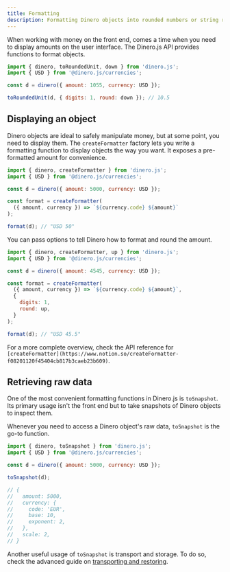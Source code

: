 ```yaml
---
title: Formatting
description: Formatting Dinero objects into rounded numbers or string representation.
---
```


When working with money on the front end, comes a time when you need to display amounts on the user interface. The Dinero.js API provides functions to format objects.

```js
import { dinero, toRoundedUnit, down } from 'dinero.js';
import { USD } from '@dinero.js/currencies';

const d = dinero({ amount: 1055, currency: USD });

toRoundedUnit(d, { digits: 1, round: down }); // 10.5
```

## Displaying an object

Dinero objects are ideal to safely manipulate money, but at some point, you need to display them. The `createFormatter` factory lets you write a formatting function to display objects the way you want. It exposes a pre-formatted amount for convenience.

```js
import { dinero, createFormatter } from 'dinero.js';
import { USD } from '@dinero.js/currencies';

const d = dinero({ amount: 5000, currency: USD });

const format = createFormatter(
  ({ amount, currency }) => `${currency.code} ${amount}`
);

format(d); // "USD 50"
```

You can pass options to tell Dinero how to format and round the amount.

```js
import { dinero, createFormatter, up } from 'dinero.js';
import { USD } from '@dinero.js/currencies';

const d = dinero({ amount: 4545, currency: USD });

const format = createFormatter(
  ({ amount, currency }) => `${currency.code} ${amount}`,
  {
    digits: 1,
    round: up,
  }
);

format(d); // "USD 45.5"
```

For a more complete overview, check the API reference for `[createFormatter](https://www.notion.so/createFormatter-f08201120f45404cb817b3caeb23b609)`.

## Retrieving raw data

One of the most convenient formatting functions in Dinero.js is `toSnapshot`. Its primary usage isn't the front end but to take snapshots of Dinero objects to inspect them.

Whenever you need to access a Dinero object's raw data, `toSnapshot` is the go-to function.

```js
import { dinero, toSnapshot } from 'dinero.js';
import { USD } from '@dinero.js/currencies';

const d = dinero({ amount: 5000, currency: USD });

toSnapshot(d);

// {
//   amount: 5000,
//   currency: {
//     code: 'EUR',
//     base: 10,
//     exponent: 2,
//   },
//   scale: 2,
// }
```

Another useful usage of `toSnapshot` is transport and storage. To do so, check the advanced guide on [transporting and restoring](https://www.notion.so/Transporting-and-restoring-7859a65186804ca08ff17b8aa9ea38b2).
